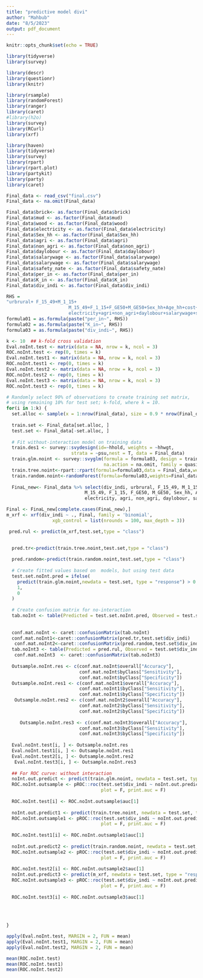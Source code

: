 ```yaml
---
title: "predictive model divi"
author: "Mahbub"
date: "8/5/2023"
output: pdf_document
---
```


```r
knitr::opts_chunk$set(echo = TRUE)
```



```r
library(tidyverse)
library(survey)
```

```r
library(descr)
library(questionr)
library(knitr)
```

```r
library(rsample)
library(randomForest)
library(ranger)
library(caret)
#library(h2o)
library(survey)
library(RCurl)
library(xrf)
```

```r
library(haven)
library(tidyverse)
library(survey)
library(rpart)
library(rpart.plot)
library(partykit)
library(party)
library(caret)
```

```r
Final_data <- read_csv("final.csv")
Final_data <- na.omit(Final_data)
```

```r
Final_data$brick<- as.factor(Final_data$brick)
Final_data$mud <- as.factor(Final_data$mud)
Final_data$wood <- as.factor(Final_data$wood)
Final_data$electricity <- as.factor(Final_data$electricity)
Final_data$Sex_hh <- as.factor(Final_data$Sex_hh)
Final_data$agri <- as.factor(Final_data$agri)
Final_data$non_agri <- as.factor(Final_data$non_agri)
Final_data$daylobour <- as.factor(Final_data$daylobour)
Final_data$salarywage <- as.factor(Final_data$salarywage)
Final_data$salarywage <- as.factor(Final_data$salarywage)
Final_data$safety_nate <- as.factor(Final_data$safety_nate)
Final_data$per_in <- as.factor(Final_data$per_in)
Final_data$K_in <- as.factor(Final_data$K_in)
Final_data$div_indi <- as.factor(Final_data$div_indi)
```


```r
RHS = 
"urbrural+ F_15_49+M_1_15+
                       M_15_49+F_1_15+F_GE50+M_GE50+Sex_hh+Age_hh+cost+s7aq06+brick+mud+wood+
                       electricity+agri+non_agri+daylobour+salarywage+safety_nate"
formula01 = as.formula(paste("per_in~", RHS))
formula02 = as.formula(paste("K_in~", RHS))
formula03 = as.formula(paste("div_indi~", RHS))

```




```r
k <- 10  ## k-fold cross validation
Eval.noInt.test <- matrix(data = NA, nrow = k, ncol = 3)
ROC.noInt.test <- rep(0, times = k)
Eval.noInt.test1 <- matrix(data = NA, nrow = k, ncol = 3)
ROC.noInt.test1 <- rep(0, times = k)
Eval.noInt.test2 <- matrix(data = NA, nrow = k, ncol = 3)
ROC.noInt.test2 <- rep(0, times = k)
Eval.noInt.test3 <- matrix(data = NA, nrow = k, ncol = 3)
ROC.noInt.test3 <- rep(0, times = k)
```








```r
# Randomly select 90% of observations to create training set matrix,
# using remaining 10% for test set; k-fold, where k = 10.
for(i in 1:k) {
  set.alloc <- sample(x = 1:nrow(Final_data), size = 0.9 * nrow(Final_data))
  
  train.set <- Final_data[set.alloc, ]
  test.set <- Final_data[-set.alloc, ]
  
  # Fit without-interaction model on training data
  train.des1 <- survey::svydesign(id=~hhold, weights = ~hhwgt, 
                        strata = ~psu,nest = T, data = Final_data)
  train.glm.noint <- survey::svyglm(formula = formula03, design = train.des1, 
                                    na.action = na.omit, family = quasibinomial)
  train.tree.noint<-rpart::rpart(formula=formula03,data = Final_data,weights =hhwgt,method = "class")
  train.random.noint<-randomForest(formula=formula03,weights=Final_data$hhwgt,data=Final_data,mtry=4,ntree=3000)
  
  FinaL_new<- Final_data %>% select(div_indi, urbrural, F_15_49, M_1_15,
                             M_15_49, F_1_15, F_GE50, M_GE50, Sex_hh, Age_hh, cost, s7aq06, brick, mud, wood,
                             electricity, agri, non_agri, daylobour, salarywage,safety_nate) 

Final <- FinaL_new[complete.cases(FinaL_new),]
m_xrf <- xrf(div_indi ~ ., Final, family = 'binomial', 
                 xgb_control = list(nrounds = 100, max_depth = 3))

 pred.rul <- predict(m_xrf,test.set,type = "class")

 
  pred.tr<-predict(train.tree.noint,test.set,type = "class")
  
  pred.random<-predict(train.random.noint,test.set,type = "class")
  
  # Create fitted values based on  models, but using test data
  test.set.noInt.pred = ifelse(
    predict(train.glm.noint,newdata = test.set, type = "response") > 0.5,
    1,
    0
  )
  
  # Create confusion matrix for no-interaction
  tab.noInt <- table(Predicted = test.set.noInt.pred, Observed = test.set$div_indi)
  
  
  conf.mat.noInt <- caret::confusionMatrix(tab.noInt)
  conf.mat.noInt1<-caret::confusionMatrix(pred.tr,test.set$div_indi)
   conf.mat.noInt2<-caret::confusionMatrix(pred.random,test.set$div_indi)
  tab.noInt3 <- table(Predicted = pred.rul, Observed = test.set$div_indi)
   conf.mat.noInt3  <- caret::confusionMatrix(tab.noInt3)
  
  Outsample.noInt.res <- c(conf.mat.noInt$overall["Accuracy"], 
                           conf.mat.noInt$byClass["Sensitivity"],
                           conf.mat.noInt$byClass["Specificity"])
  Outsample.noInt.res1 <- c(conf.mat.noInt1$overall["Accuracy"], 
                           conf.mat.noInt1$byClass["Sensitivity"],
                           conf.mat.noInt1$byClass["Specificity"])
   Outsample.noInt.res2 <- c(conf.mat.noInt2$overall["Accuracy"], 
                           conf.mat.noInt2$byClass["Sensitivity"],
                           conf.mat.noInt2$byClass["Specificity"])
 
     Outsample.noInt.res3 <- c(conf.mat.noInt3$overall["Accuracy"], 
                           conf.mat.noInt3$byClass["Sensitivity"],
                           conf.mat.noInt3$byClass["Specificity"])
     
  Eval.noInt.test[i, ] <- Outsample.noInt.res
  Eval.noInt.test1[i, ] <- Outsample.noInt.res1
  Eval.noInt.test2[i, ] <- Outsample.noInt.res2
   Eval.noInt.test3[i, ] <- Outsample.noInt.res3
  
  ## For ROC curve: without interaction
  noInt.out.predict <- predict(train.glm.noint, newdata = test.set, type = "response")
  ROC.noInt.outsample <- pROC::roc(test.set$div_indi ~ noInt.out.predict,
                                   plot = F, print.auc = F)
  
  ROC.noInt.test[i] <- ROC.noInt.outsample$auc[1]
  
  noInt.out.predict1 <- predict(train.tree.noint, newdata = test.set, type = "prob")
  ROC.noInt.outsample1 <- pROC::roc(test.set$div_indi ~ noInt.out.predict1[,2],
                                   plot = F, print.auc = F)
  
  ROC.noInt.test1[i] <- ROC.noInt.outsample1$auc[1]
  
  noInt.out.predict2 <- predict(train.random.noint, newdata = test.set, type = "prob")
  ROC.noInt.outsample2 <- pROC::roc(test.set$div_indi ~ noInt.out.predict2[,2],
                                   plot = F, print.auc = F)
  
  ROC.noInt.test2[i] <- ROC.noInt.outsample2$auc[1]
  noInt.out.predict3 <- predict(m_xrf, newdata = test.set, type = "response")
  ROC.noInt.outsample3 <- pROC::roc(test.set$div_indi ~ noInt.out.predict3[,1],
                                   plot = F, print.auc = F)
  
  ROC.noInt.test3[i] <- ROC.noInt.outsample3$auc[1]
  
  
  
  
}
```

```r
apply(Eval.noInt.test, MARGIN = 2, FUN = mean)
apply(Eval.noInt.test1, MARGIN = 2, FUN = mean)
apply(Eval.noInt.test2, MARGIN = 2, FUN = mean)


```

```r
mean(ROC.noInt.test)
mean(ROC.noInt.test1)
mean(ROC.noInt.test2)
```














